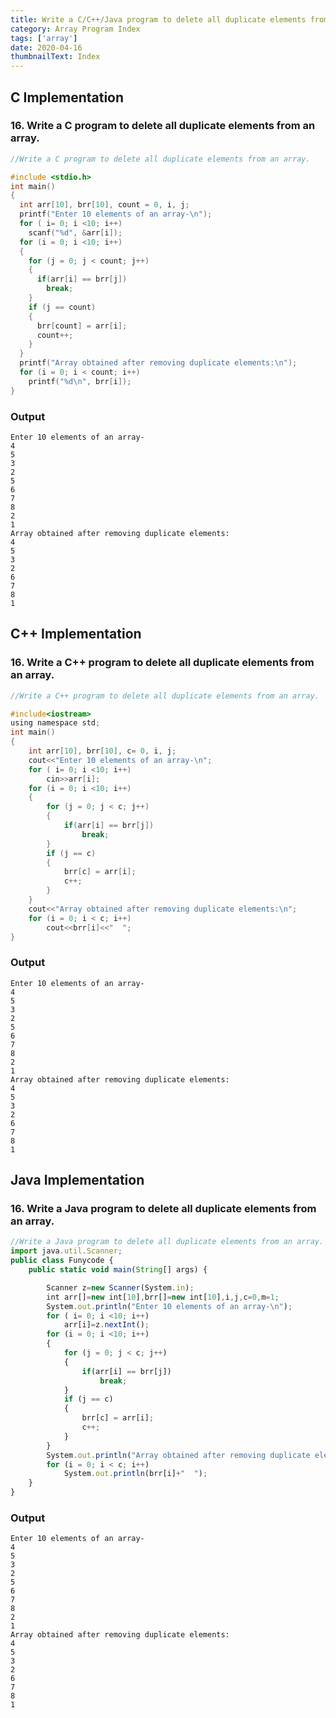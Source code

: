 ```yaml
---
title: Write a C/C++/Java program to delete all duplicate elements from an array.
category: Array Program Index
tags: ['array']
date: 2020-04-16
thumbnailText: Index
---
```


## C Implementation
### 16. Write a C program to delete all duplicate elements from an array.
```c
//Write a C program to delete all duplicate elements from an array.

#include <stdio.h>
int main()
{
  int arr[10], brr[10], count = 0, i, j;
  printf("Enter 10 elements of an array-\n");
  for ( i= 0; i <10; i++)
    scanf("%d", &arr[i]);
  for (i = 0; i <10; i++)
  {
    for (j = 0; j < count; j++)
    {
      if(arr[i] == brr[j])
        break;
    }
    if (j == count)
    {
      brr[count] = arr[i];
      count++;
    }
  }
  printf("Array obtained after removing duplicate elements:\n");
  for (i = 0; i < count; i++)
    printf("%d\n", brr[i]);
}
```
### Output
```
Enter 10 elements of an array-
4
5
3
2
5
6
7
8
2
1
Array obtained after removing duplicate elements:
4
5
3
2
6
7
8
1
```
## C++ Implementation
### 16. Write a C++ program to delete all duplicate elements from an array.
```c
//Write a C++ program to delete all duplicate elements from an array.

#include<iostream>
using namespace std;
int main()
{
    int arr[10], brr[10], c= 0, i, j;
    cout<<"Enter 10 elements of an array-\n";
    for ( i= 0; i <10; i++)
        cin>>arr[i];
    for (i = 0; i <10; i++)
    {
        for (j = 0; j < c; j++)
        {
            if(arr[i] == brr[j])
                break;
        }
        if (j == c)
        {
            brr[c] = arr[i];
            c++;
        }
    }
    cout<<"Array obtained after removing duplicate elements:\n";
    for (i = 0; i < c; i++)
        cout<<brr[i]<<"  ";
}
```
### Output
```
Enter 10 elements of an array-
4
5
3
2
5
6
7
8
2
1
Array obtained after removing duplicate elements:
4
5
3
2
6
7
8
1
```

## Java Implementation
### 16. Write a Java program to delete all duplicate elements from an array.
```js
//Write a Java program to delete all duplicate elements from an array.
import java.util.Scanner;
public class Funycode {
    public static void main(String[] args) {

        Scanner z=new Scanner(System.in);
        int arr[]=new int[10],brr[]=new int[10],i,j,c=0,m=1;
        System.out.println("Enter 10 elements of an array-\n");
        for ( i= 0; i <10; i++)
            arr[i]=z.nextInt();
        for (i = 0; i <10; i++)
        {
            for (j = 0; j < c; j++)
            {
                if(arr[i] == brr[j])
                    break;
            }
            if (j == c)
            {
                brr[c] = arr[i];
                c++;
            }
        }
        System.out.println("Array obtained after removing duplicate elements:\n");
        for (i = 0; i < c; i++)
            System.out.println(brr[i]+"  ");
    }
}
```
### Output
```
Enter 10 elements of an array-
4
5
3
2
5
6
7
8
2
1
Array obtained after removing duplicate elements:
4
5
3
2
6
7
8
1
```
